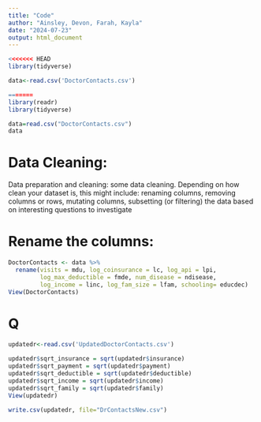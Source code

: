 ```yaml
---
title: "Code"
author: "Ainsley, Devon, Farah, Kayla"
date: "2024-07-23"
output: html_document
---
```


```r
<<<<<<< HEAD
library(tidyverse)

data<-read.csv('DoctorContacts.csv')

=======
library(readr)
library(tidyverse)
```
```r
data=read.csv("DoctorContacts.csv")
data
```
# Data Cleaning:
Data preparation and cleaning: some data cleaning. Depending on how clean your dataset is,
this might include: renaming columns, removing columns or rows, mutating columns,
subsetting (or filtering) the data based on interesting questions to investigate

# Rename the columns:
```r
DoctorContacts <- data %>%
  rename(visits = mdu, log_coinsurance = lc, log_api = lpi,
         log_max_deductible = fmde, num_disease = ndisease,
         log_income = linc, log_fam_size = lfam, schooling= educdec)
View(DoctorContacts)

```
# Q

```r
updatedr<-read.csv('UpdatedDoctorContacts.csv')
```

```r
updatedr$sqrt_insurance = sqrt(updatedr$insurance)
updatedr$sqrt_payment = sqrt(updatedr$payment)
updatedr$sqrt_deductible = sqrt(updatedr$deductible)
updatedr$sqrt_income = sqrt(updatedr$income)
updatedr$sqrt_family = sqrt(updatedr$family)
View(updatedr)
```

```r
write.csv(updatedr, file="DrContactsNew.csv")
```

